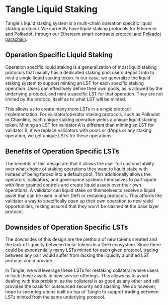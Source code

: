 # Tangle Liquid Staking

Tangle's liquid staking system is a multi-chain operation specific liquid staking protocol. We currently have liquid staking protocols for Ethereum and Polkadot, through our Ethereum smart contracts protocol and [Polkadot parachain](https://github.com/webb-tools/tangle-restaking-parachain).

## Operation Specific Liquid Staking

Operation specific liquid staking is a generalization of most liquid staking protocols that usually has a dedicated staking pool users deposit into to mint a single liquid staking token. In our case, we generalize the liquid staking system to support minting an LST for each specific staking operation. Users can effecitvely define their own pools, as is allowed by the underlying protocol, and mint a specific LST for that operation. They are not limited by the protocol itself as to what LST will be minted.

This allows us to create many more LSTs in a single protocol implementation. For validator/operator staking protocols, such as Polkadot or Chainlink, each unique staking operation yields a unique liquid staking token. Minting an LST for validator A is different than minting an LST for validator B; if we replace validators with pools or dApps or any staking operation, we get unique LSTs for these operations.

## Benefits of Operation Specific LSTs

The benefits of this design are that it allows the user full customizability over what choice of staking operations they want to liquid stake with instead of being forced into a default pool. This additionally allows the operators, validators, and governance systems themselves to participate with finer grained controls and create liquid assets over their own operations. A validator can liquid stake on themselves to receive a liquid asset that can be used in other DeFi or restaking protocols. This affords the validator a way to specifically open up their own operation to new yield opportunities, resting assured that they won't be slashed at the base layer protocol.

## Downsides of Operation Specific LSTs

The downsides of this design are the plethora of new tokens created and the lack of liquidity between these tokens in a DeFi ecosystem. Since there could be exponentially many LSTs minted for each given protocol, trading between any pair would suffer from lacking the liquidity a unified LST protocol could provide.

In Tangle, we will leverage these LSTs for restaking collateral where users re-lock these assets in new service offerings. This allows us to avoid dealing with this problem, as the collateral is as good as any other and still provides the basis for outsourced security and slashing. We do however, hope to see integrations built on top of Tangle to support trading between LSTs minted from the same underlying protocol.
